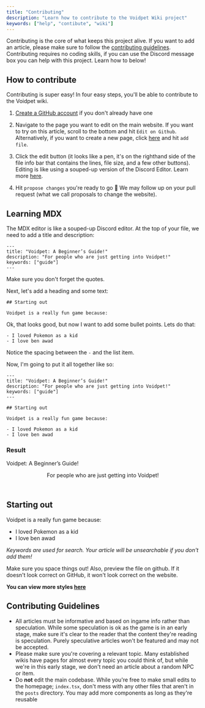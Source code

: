 ```yaml
---
title: "Contributing"
description: "Learn how to contribute to the Voidpet Wiki project"
keywords: ["help", "contibute", "wiki"]
---
```




Contributing is the core of what keeps this project alive. If you want to add an article, please make sure to follow the [contributing guidelines](#contributing-guidelines). Contributing requires no coding skills, if you can use the Discord message box you can help with this project. Learn how to below!

## How to contribute

Contributing is super easy! In four easy steps, you'll be able to contribute to the Voidpet wiki. 

1. [Create a GitHub account](https://github.com/signup) if you don't already have one

2. Navigate to the page you want to edit on the main website. If you want to try on this article, scroll to the bottom and hit `Edit on Github`. Alternatively, if you want to create a new page, click [here](https://github.com/quick007/voidpet-wiki/tree/main/posts) and hit `add file`. 

3. Click the edit button (it looks like a pen, it's on the righthand side of the file info bar that contains the lines, file size, and a few other buttons). Editing is like using a souped-up version of the Discord Editor. Learn more [here](#learning-mdx). 

4. Hit `propose changes` you're ready to go 🎉 We may follow up on your pull request (what we call proposals to change the website). 

## Learning MDX

The MDX editor is like a souped-up Discord editor. At the top of your file, we need to add a title and description: 

```
---
title: "Voidpet: A Beginner’s Guide!"
description: "For people who are just getting into Voidpet!"
keywords: ["guide"]
---
```

Make sure you don't forget the quotes. 

Next, let's add a heading and some text:

```
## Starting out

Voidpet is a really fun game because:
```

Ok, that looks good, but now I want to add some bullet points. Lets do that:

```
- I loved Pokemon as a kid
- I love ben awad
```

Notice the spacing between the `-` and the list item. 

Now, I'm going to put it all together like so:

```
---
title: "Voidpet: A Beginner’s Guide!"
description: "For people who are just getting into Voidpet!"
keywords: ["guide"]
---

## Starting out

Voidpet is a really fun game because:

- I loved Pokemon as a kid
- I love ben awad
```

### Result 

<p className="font-extrabold text-4xl mt-24">Voidpet: A Beginner’s Guide!</p>
<header className="text-gray-600 text-sm mb-12 max-w-xl mt-4">For people who are just getting into Voidpet!</header>


## Starting out

Voidpet is a really fun game because:

- I loved Pokemon as a kid
- I love ben awad

*Keywords are used for search. Your article will be unsearchable if you don't add them!*

Make sure you space  things  out! Also, preview the file on github. If it doesn't look correct on GitHub, it won't look correct on the website. 

**You can view more styles [here](https://voidpet-wiki.vercel.app/markdown-guide)**

## Contributing Guidelines

- All articles must be informative and based on ingame info rather than speculation. While some speculation is ok as the game is in an early stage, make sure it's clear to the reader that the content they're reading is speculation. Purely speculative articles won't be featured and may not be accepted.
- Please make sure you're covering a relevant topic. Many established wikis have pages for almost every topic you could think of, but while we're in this early stage, we don't need an article about a random NPC or item.
- Do **not** edit the main codebase. While you're free to make small edits to the homepage; `index.tsx`, don't mess with any other files that aren't in the `posts` directory. You may add more components as long as they're reusable